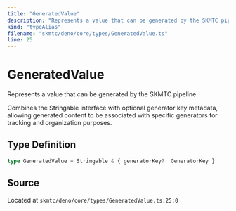 ```yaml
---
title: "GeneratedValue"
description: "Represents a value that can be generated by the SKMTC pipeline."
kind: "typeAlias"
filename: "skmtc/deno/core/types/GeneratedValue.ts"
line: 25
---
```


# GeneratedValue

Represents a value that can be generated by the SKMTC pipeline.

Combines the Stringable interface with optional generator key metadata,
allowing generated content to be associated with specific generators for
tracking and organization purposes.

## Type Definition

```typescript
type GeneratedValue = Stringable & { generatorKey?: GeneratorKey }
```

## Source

Located at `skmtc/deno/core/types/GeneratedValue.ts:25:0`
